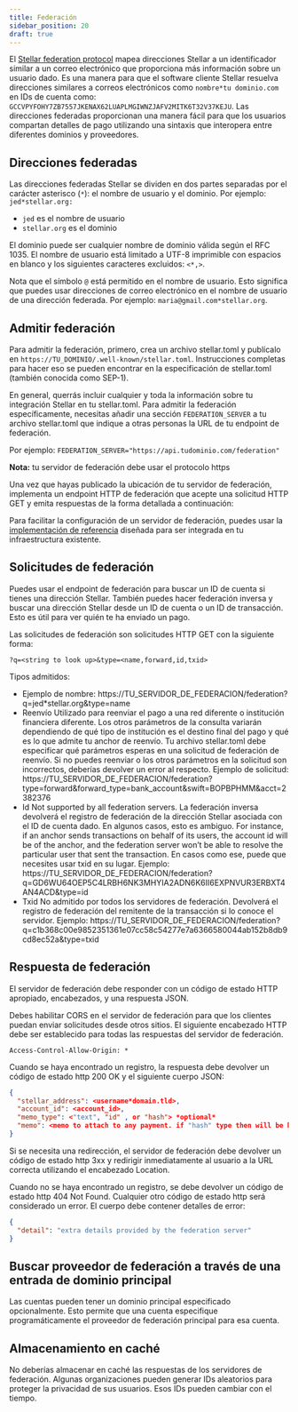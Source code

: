 ```yaml
---
title: Federación
sidebar_position: 20
draft: true
---
```


El [Stellar federation protocol](https://github.com/stellar/stellar-protocol/blob/master/ecosystem/sep-0002.md) mapea direcciones Stellar a un identificador similar a un correo electrónico que proporciona más información sobre un usuario dado. Es una manera para que el software cliente Stellar resuelva direcciones similares a correos electrónicos como `nombre*tu dominio.com` en IDs de cuenta como: `GCCVPYFOHY7ZB7557JKENAX62LUAPLMGIWNZJAFV2MITK6T32V37KEJU`. Las direcciones federadas proporcionan una manera fácil para que los usuarios compartan detalles de pago utilizando una sintaxis que interopera entre diferentes dominios y proveedores.

## Direcciones federadas

Las direcciones federadas Stellar se dividen en dos partes separadas por el carácter asterisco (`*`): el nombre de usuario y el dominio. Por ejemplo: `jed*stellar.org:`

- `jed` es el nombre de usuario
- `stellar.org` es el dominio

El dominio puede ser cualquier nombre de dominio válida según el RFC 1035. El nombre de usuario está limitado a UTF-8 imprimible con espacios en blanco y los siguientes caracteres excluidos: `<*,>`.

Nota que el símbolo `@` está permitido en el nombre de usuario. Esto significa que puedes usar direcciones de correo electrónico en el nombre de usuario de una dirección federada. Por ejemplo: `maria@gmail.com*stellar.org`.

## Admitir federación

Para admitir la federación, primero, crea un archivo stellar.toml y publícalo en `https://TU_DOMINIO/.well-known/stellar.toml`. Instrucciones completas para hacer eso se pueden encontrar en la especificación de stellar.toml (también conocida como SEP-1).

En general, querrás incluir cualquier y toda la información sobre tu integración Stellar en tu stellar.toml. Para admitir la federación específicamente, necesitas añadir una sección `FEDERATION_SERVER` a tu archivo stellar.toml que indique a otras personas la URL de tu endpoint de federación.

Por ejemplo: `FEDERATION_SERVER="https://api.tudominio.com/federation"`

**Nota:** tu servidor de federación debe usar el protocolo https

Una vez que hayas publicado la ubicación de tu servidor de federación, implementa un endpoint HTTP de federación que acepte una solicitud HTTP GET y emita respuestas de la forma detallada a continuación:

Para facilitar la configuración de un servidor de federación, puedes usar la [implementación de referencia](https://github.com/stellar/go/tree/master/services/federation) diseñada para ser integrada en tu infraestructura existente.

## Solicitudes de federación

Puedes usar el endpoint de federación para buscar un ID de cuenta si tienes una dirección Stellar. También puedes hacer federación inversa y buscar una dirección Stellar desde un ID de cuenta o un ID de transacción. Esto es útil para ver quién te ha enviado un pago.

Las solicitudes de federación son solicitudes HTTP GET con la siguiente forma:

`?q=<string to look up>&type=<name,forward,id,txid>`

Tipos admitidos:

- Ejemplo de nombre: https://TU_SERVIDOR_DE_FEDERACION/federation?q=jed\*stellar.org&type=name
- Reenvío Utilizado para reenviar el pago a una red diferente o institución financiera diferente. Los otros parámetros de la consulta variarán dependiendo de qué tipo de institución es el destino final del pago y qué es lo que admite tu anchor de reenvío. Tu archivo stellar.toml debe especificar qué parámetros esperas en una solicitud de federación de reenvío. Si no puedes reenviar o los otros parámetros en la solicitud son incorrectos, deberías devolver un error al respecto. Ejemplo de solicitud: https://TU_SERVIDOR_DE_FEDERACION/federation?type=forward&forward_type=bank_account&swift=BOPBPHMM&acct=2382376
- Id Not supported by all federation servers. La federación inversa devolverá el registro de federación de la dirección Stellar asociada con el ID de cuenta dado. En algunos casos, esto es ambiguo. For instance, if an anchor sends transactions on behalf of its users, the account id will be of the anchor, and the federation server won’t be able to resolve the particular user that sent the transaction. En casos como ese, puede que necesites usar txid en su lugar. Ejemplo: https://TU_SERVIDOR_DE_FEDERACION/federation?q=GD6WU64OEP5C4LRBH6NK3MHYIA2ADN6K6II6EXPNVUR3ERBXT4AN4ACD&type=id
- Txid No admitido por todos los servidores de federación. Devolverá el registro de federación del remitente de la transacción si lo conoce el servidor. Ejemplo: https://TU_SERVIDOR_DE_FEDERACION/federation?q=c1b368c00e9852351361e07cc58c54277e7a6366580044ab152b8db9cd8ec52a&type=txid

## Respuesta de federación

El servidor de federación debe responder con un código de estado HTTP apropiado, encabezados, y una respuesta JSON.

Debes habilitar CORS en el servidor de federación para que los clientes puedan enviar solicitudes desde otros sitios. El siguiente encabezado HTTP debe ser establecido para todas las respuestas del servidor de federación.

`Access-Control-Allow-Origin: *`

Cuando se haya encontrado un registro, la respuesta debe devolver un código de estado http 200 OK y el siguiente cuerpo JSON:

```json
{
  "stellar_address": <username*domain.tld>,
  "account_id": <account_id>,
  "memo_type": <"text", "id" , or "hash"> *optional*
  "memo": <memo to attach to any payment. if "hash" type then will be base64 encoded> *optional*
}
```

Si se necesita una redirección, el servidor de federación debe devolver un código de estado http 3xx y redirigir inmediatamente al usuario a la URL correcta utilizando el encabezado Location.

Cuando no se haya encontrado un registro, se debe devolver un código de estado http 404 Not Found. Cualquier otro código de estado http será considerado un error. El cuerpo debe contener detalles de error:

```json
{
  "detail": "extra details provided by the federation server"
}
```

## Buscar proveedor de federación a través de una entrada de dominio principal

Las cuentas pueden tener un dominio principal especificado opcionalmente. Esto permite que una cuenta especifique programáticamente el proveedor de federación principal para esa cuenta.

## Almacenamiento en caché

No deberías almacenar en caché las respuestas de los servidores de federación. Algunas organizaciones pueden generar IDs aleatorios para proteger la privacidad de sus usuarios. Esos IDs pueden cambiar con el tiempo.
